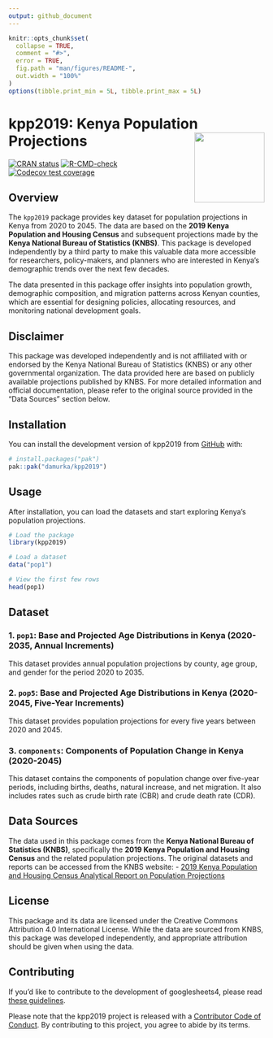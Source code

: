 ```yaml
---
output: github_document
---
```


<!-- README.md is generated from README.Rmd. Please edit that file -->

```r
knitr::opts_chunk$set(
  collapse = TRUE,
  comment = "#>",
  error = TRUE,
  fig.path = "man/figures/README-",
  out.width = "100%"
)
options(tibble.print_min = 5L, tibble.print_max = 5L)
```


# kpp2019: Kenya Population Projections <a href="https://kpp2019.damurka.com"><img src="man/figures/logo.png" align="right" height="138" alt = ""/></a>

<!-- badges: start -->
[![CRAN status](https://www.r-pkg.org/badges/version/kpp2019)](https://CRAN.R-project.org/package=kpp2019)
[![R-CMD-check](https://github.com/damurka/kpp2019/actions/workflows/R-CMD-check.yaml/badge.svg)](https://github.com/damurka/kpp2019/actions/workflows/R-CMD-check.yaml)
[![Codecov test coverage](https://codecov.io/gh/damurka/kpp2019/graph/badge.svg)](https://app.codecov.io/gh/damurka/kpp2019)
<!-- badges: end -->

## Overview

The `kpp2019` package provides key dataset for population projections in Kenya from 2020 to 2045. The data are based on the **2019 Kenya Population and Housing Census** and subsequent projections made by the **Kenya National Bureau of Statistics (KNBS)**. This package is developed independently by a third party to make this valuable data more accessible for researchers, policy-makers, and planners who are interested in Kenya's demographic trends over the next few decades.

The data presented in this package offer insights into population growth, demographic composition, and migration patterns across Kenyan counties, which are essential for designing policies, allocating resources, and monitoring national development goals.

## Disclaimer

This package was developed independently and is not affiliated with or endorsed by the Kenya National Bureau of Statistics (KNBS) or any other governmental organization. The data provided here are based on publicly available projections published by KNBS. For more detailed information and official documentation, please refer to the original source provided in the "Data Sources" section below.

## Installation

You can install the development version of kpp2019 from [GitHub](https://github.com/) with:

``` r
# install.packages("pak")
pak::pak("damurka/kpp2019")
```

## Usage

After installation, you can load the datasets and start exploring Kenya's population projections.

```r
# Load the package
library(kpp2019)

# Load a dataset
data("pop1")

# View the first few rows
head(pop1)
```

## Dataset

### 1. `pop1`: Base and Projected Age Distributions in Kenya (2020-2035, Annual Increments)
This dataset provides annual population projections by county, age group, and gender for the period 2020 to 2035.

### 2. `pop5`: Base and Projected Age Distributions in Kenya (2020-2045, Five-Year Increments)
This dataset provides population projections for every five years between 2020 and 2045.

### 3. `components`: Components of Population Change in Kenya (2020-2045)
This dataset contains the components of population change over five-year periods, including births, deaths, natural increase, and net migration. It also includes rates such as crude birth rate (CBR) and crude death rate (CDR).

## Data Sources

The data used in this package comes from the **Kenya National Bureau of Statistics (KNBS)**, specifically the **2019 Kenya Population and Housing Census** and the related population projections. The original datasets and reports can be accessed from the KNBS website:
- [2019 Kenya Population and Housing Census Analytical Report on Population Projections](https://www.knbs.or.ke/wp-content/uploads/2023/09/2019-Kenya-population-and-Housing-Census-Analytical-Report-on-Population-Projections.pdf)

## License

This package and its data are licensed under the Creative Commons Attribution 4.0 International License. While the data are sourced from KNBS, this package was developed independently, and appropriate attribution should be given when using the data.

## Contributing

If you'd like to contribute to the development of googlesheets4, please read [these guidelines](https://kpp2019.damurka.com/CONTRIBUTING.html).

Please note that the kpp2019 project is released with a [Contributor Code of Conduct](https://kpp2019.damurka.com/CODE_OF_CONDUCT.html). By contributing to this project, you agree to abide by its terms.
